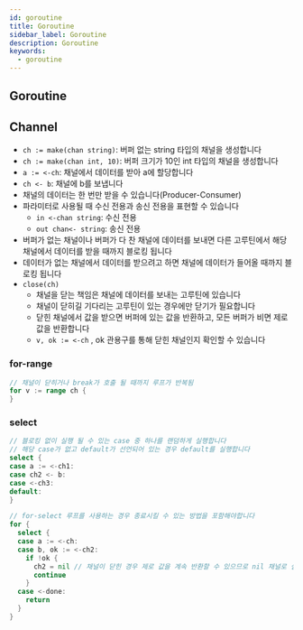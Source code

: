 ```yaml
---
id: goroutine
title: Goroutine
sidebar_label: Goroutine
description: Goroutine
keywords:
  - goroutine
---
```


## Goroutine

## Channel

- `ch := make(chan string)`: 버퍼 없는 string 타입의 채널을 생성합니다
- `ch := make(chan int, 10)`: 버퍼 크기가 10인 int 타입의 채널을 생성합니다
- `a := <-ch`: 채널에서 데이터를 받아 a에 할당합니다
- `ch <- b`: 채널에 b를 보냅니다
- 채널의 데이터는 한 번만 받을 수 있습니다(Producer-Consumer)
- 파라미터로 사용될 때 수신 전용과 송신 전용을 표현할 수 있습니다
  - `in <-chan string`: 수신 전용
  - `out chan<- string`: 송신 전용
- 버퍼가 없는 채널이나 버퍼가 다 찬 채널에 데이터를 보내면 다른 고루틴에서 해당 채널에서 데이터를 받을 때까지 블로킹 됩니다
- 데이터가 없는 채널에서 데이터를 받으려고 하면 채널에 데이터가 들어올 때까지 블로킹 됩니다
- `close(ch)`
  - 채널을 닫는 책임은 채널에 데이터를 보내는 고루틴에 있습니다
  - 채널이 닫히길 기다리는 고루틴이 있는 경우에만 닫기가 필요합니다
  - 닫힌 채널에서 값을 받으면 버퍼에 있는 값을 반환하고, 모든 버퍼가 비면 제로 값을 반환합니다
  - `v, ok := <-ch` , ok 관용구를 통해 닫힌 채널인지 확인할 수 있습니다

### for-range

```go
// 채널이 닫히거나 break가 호출 될 때까지 루프가 반복됨
for v := range ch {
}
```

### select

```go
// 블로킹 없이 실행 될 수 있는 case 중 하나를 랜덤하게 실행합니다
// 해당 case가 없고 default가 선언되어 있는 경우 default를 실행합니다
select {
case a := <-ch1:
case ch2 <- b:
case <-ch3:
default:
}
```

```go
// for-select 루프를 사용하는 경우 종료시킬 수 있는 방법을 포함해야합니다
for {
  select {
  case a := <-ch:
  case b, ok := <-ch2:
    if !ok {
      ch2 = nil // 채널이 닫힌 경우 제로 값을 계속 반환할 수 있으므로 nil 채널로 설정
      continue
    }
  case <-done:
    return
  }
}
```
